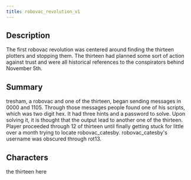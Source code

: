 ```yaml
---
title: robovac_revolution_v1
---
```


## Description

The first robovac revolution was centered around finding the thirteen plotters and stopping them. The thirteen had planned some sort of action against trust and were all historical references to the conspirators behind November 5th.

## Summary

tresham, a robovac and one of the thirteen, began sending messages in 0000 and 1105. Through those messages people found one of his scripts, which was two digit hex. It had three hints and a password to solve. Upon solving it, it is thought that the output lead to another one of the thirteen. Player proceeded through 12 of thirteen until finally getting stuck for little over a month trying to locate robovac_catesby. robovac_catesby's username was obscured through rot13.

## Characters

the thirteen here
